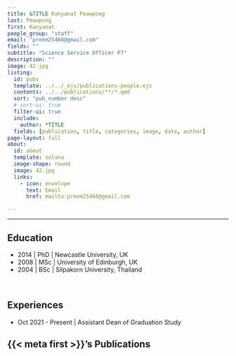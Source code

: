 ```yaml
---
title: &TITLE Kanyanat Peawpong
last: Peawpong
first: Kanyanat
people_group: "staff"
email: "preem25466@gmail.com"
fields: ""
subtitle: "Science Service Officer P7"
description: ""
image: 42.jpg
listing:
  id: pubs
  template: ../../_ejs/publications-people.ejs 
  contents: ../../publications/**/*.qmd
  sort: "pub_number desc"
  # sort-ui: true
  filter-ui: true
  include:
    author: *TITLE
  fields: [publication, title, categories, image, date, author]
page-layout: full
about: 
  id: about
  template: solana
  image-shape: round
  image: 42.jpg
  links:
    - icon: envelope
      text: Email
      href: mailto:preem25466@gmail.com

---
```


<hr>


:::{#about}



## Education

- 2014 | PhD | Newcastle University, UK
- 2008 | MSc | University of Edinburgh, UK
- 2004 | BSc | Silpakorn University, Thailand

<br>

## Experiences

- Oct 2021 - Present | Assistant Dean of Graduation Study

:::

## {{< meta first >}}'s Publications

:::{#pubs}
:::